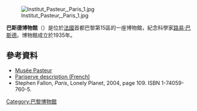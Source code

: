 [[File:Institut_Pasteur,_Paris_1.jpg|thumb]]

'''巴斯德博物館'''（{{lang-fr|Musée Pasteur}}）是位於[[法國|法國]]首都巴黎第15區的一座博物館，紀念科學家[[路易·巴斯德|路易·巴斯德]]。博物館成立於1935年。
==參考資料==
* [http://www.musee-pasteur.com/ Musée Pasteur] {{Wayback|url=http://www.musee-pasteur.com/ |date=20021209200520 }}
* [https://web.archive.org/web/20080628184756/http://www.pariserve.tm.fr/culture/musee/pasteur.htm Pariserve description (French)]
* Stephen Fallon, ''Paris'', Lonely Planet, 2004, page 109. ISBN 1-74059-760-5.
{{coord|48|50|25|N|2|18|41|E|type:landmark_region:FR|display=title}}
[[Category:巴黎博物館|Category:巴黎博物館]]